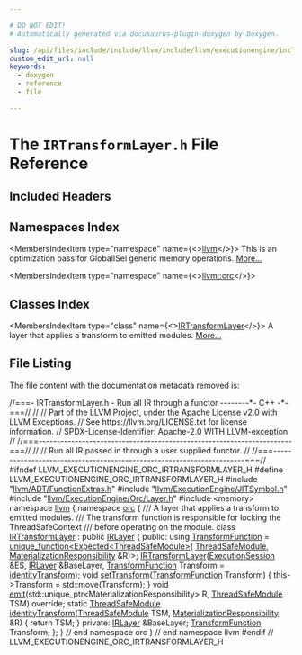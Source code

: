 ```yaml
---

# DO NOT EDIT!
# Automatically generated via docusaurus-plugin-doxygen by Doxygen.

slug: /api/files/include/include/llvm/include/llvm/executionengine/include/llvm/executionengine/orc/irtransformlayer-h
custom_edit_url: null
keywords:
  - doxygen
  - reference
  - file

---
```





# The `IRTransformLayer.h` File Reference

<DoxygenPage pluginConfig={pluginConfig}>



## Included Headers

<IncludesList>
<IncludesListItem
  filePath="llvm/ADT/FunctionExtras.h"
  permalink="/docs/api/files/include/include/llvm/include/llvm/adt/functionextras-h"
  isLocal="true" />
<IncludesListItem
  filePath="llvm/ExecutionEngine/JITSymbol.h"
  permalink="/docs/api/files/include/include/llvm/include/llvm/executionengine/jitsymbol-h"
  isLocal="true" />
<IncludesListItem
  filePath="llvm/ExecutionEngine/Orc/Layer.h"
  permalink="/docs/api/files/include/include/llvm/include/llvm/executionengine/include/llvm/executionengine/orc/layer-h"
  isLocal="true" />
<IncludesListItem
  filePath="memory"
  permalink=""
  isLocal="false" />
</IncludesList>

## Namespaces Index

<MembersIndex>

<MembersIndexItem
  type="namespace"
  name={<><a href="/docs/api/namespaces/llvm">llvm</a></>}>
This is an optimization pass for GlobalISel generic memory operations. <a href="/docs/api/namespaces/llvm/#details">More...</a>
</MembersIndexItem>

<MembersIndexItem
  type="namespace"
  name={<><a href="/docs/api/namespaces/llvm/orc">llvm::orc</a></>}>
</MembersIndexItem>

</MembersIndex>

## Classes Index

<MembersIndex>

<MembersIndexItem
  type="class"
  name={<><a href="/docs/api/classes/llvm/orc/irtransformlayer">IRTransformLayer</a></>}>
A layer that applies a transform to emitted modules. <a href="/docs/api/classes/llvm/orc/irtransformlayer/#details">More...</a>
</MembersIndexItem>

</MembersIndex>


## File Listing

The file content with the documentation metadata removed is:

<ProgramListing>

<Link id="l00001" /><CodeLine lineNumber="1"><Highlight kind="comment">//===- IRTransformLayer.h - Run all IR through a functor --------&#42;- C++ -&#42;-===//</Highlight><Highlight kind="normal"></Highlight></CodeLine>
<Link id="l00002" /><CodeLine lineNumber="2"><Highlight kind="normal"></Highlight><Highlight kind="comment">//</Highlight><Highlight kind="normal"></Highlight></CodeLine>
<Link id="l00003" /><CodeLine lineNumber="3"><Highlight kind="normal"></Highlight><Highlight kind="comment">// Part of the LLVM Project, under the Apache License v2.0 with LLVM Exceptions.</Highlight><Highlight kind="normal"></Highlight></CodeLine>
<Link id="l00004" /><CodeLine lineNumber="4"><Highlight kind="normal"></Highlight><Highlight kind="comment">// See https://llvm.org/LICENSE.txt for license information.</Highlight><Highlight kind="normal"></Highlight></CodeLine>
<Link id="l00005" /><CodeLine lineNumber="5"><Highlight kind="normal"></Highlight><Highlight kind="comment">// SPDX-License-Identifier: Apache-2.0 WITH LLVM-exception</Highlight><Highlight kind="normal"></Highlight></CodeLine>
<Link id="l00006" /><CodeLine lineNumber="6"><Highlight kind="normal"></Highlight><Highlight kind="comment">//</Highlight><Highlight kind="normal"></Highlight></CodeLine>
<Link id="l00007" /><CodeLine lineNumber="7"><Highlight kind="normal"></Highlight><Highlight kind="comment">//===----------------------------------------------------------------------===//</Highlight><Highlight kind="normal"></Highlight></CodeLine>
<Link id="l00008" /><CodeLine lineNumber="8"><Highlight kind="normal"></Highlight><Highlight kind="comment">//</Highlight><Highlight kind="normal"></Highlight></CodeLine>
<Link id="l00009" /><CodeLine lineNumber="9"><Highlight kind="normal"></Highlight><Highlight kind="comment">// Run all IR passed in through a user supplied functor.</Highlight><Highlight kind="normal"></Highlight></CodeLine>
<Link id="l00010" /><CodeLine lineNumber="10"><Highlight kind="normal"></Highlight><Highlight kind="comment">//</Highlight><Highlight kind="normal"></Highlight></CodeLine>
<Link id="l00011" /><CodeLine lineNumber="11"><Highlight kind="normal"></Highlight><Highlight kind="comment">//===----------------------------------------------------------------------===//</Highlight><Highlight kind="normal"></Highlight></CodeLine>
<Link id="l00012" /><CodeLine lineNumber="12"><Highlight kind="normal"></Highlight></CodeLine>
<Link id="l00013" /><CodeLine lineNumber="13"><Highlight kind="normal"></Highlight><Highlight kind="preprocessor">#ifndef LLVM&#95;EXECUTIONENGINE&#95;ORC&#95;IRTRANSFORMLAYER&#95;H</Highlight><Highlight kind="normal"></Highlight></CodeLine>
<Link id="l00014" /><CodeLine lineNumber="14"><Highlight kind="normal"></Highlight><Highlight kind="preprocessor">#define LLVM&#95;EXECUTIONENGINE&#95;ORC&#95;IRTRANSFORMLAYER&#95;H</Highlight><Highlight kind="normal"></Highlight></CodeLine>
<Link id="l00015" /><CodeLine lineNumber="15"><Highlight kind="normal"></Highlight></CodeLine>
<Link id="l00016" /><CodeLine lineNumber="16"><Highlight kind="normal"></Highlight><Highlight kind="preprocessor">#include &quot;<a href="/docs/api/files/include/include/llvm/include/llvm/adt/functionextras-h">llvm/ADT/FunctionExtras.h</a>&quot;</Highlight><Highlight kind="normal"></Highlight></CodeLine>
<Link id="l00017" /><CodeLine lineNumber="17"><Highlight kind="normal"></Highlight><Highlight kind="preprocessor">#include &quot;<a href="/docs/api/files/include/include/llvm/include/llvm/executionengine/jitsymbol-h">llvm/ExecutionEngine/JITSymbol.h</a>&quot;</Highlight><Highlight kind="normal"></Highlight></CodeLine>
<Link id="l00018" /><CodeLine lineNumber="18"><Highlight kind="normal"></Highlight><Highlight kind="preprocessor">#include &quot;<a href="/docs/api/files/include/include/llvm/include/llvm/executionengine/include/llvm/executionengine/orc/layer-h">llvm/ExecutionEngine/Orc/Layer.h</a>&quot;</Highlight><Highlight kind="normal"></Highlight></CodeLine>
<Link id="l00019" /><CodeLine lineNumber="19"><Highlight kind="normal"></Highlight><Highlight kind="preprocessor">#include &lt;memory&gt;</Highlight><Highlight kind="normal"></Highlight></CodeLine>
<Link id="l00020" /><CodeLine lineNumber="20"><Highlight kind="normal"></Highlight></CodeLine>
<Link id="l00021" /><CodeLine lineNumber="21"><Highlight kind="normal"></Highlight><Highlight kind="keyword">namespace </Highlight><Highlight kind="normal"><a href="/docs/api/namespaces/llvm">llvm</a> &#123;</Highlight></CodeLine>
<Link id="l00022" /><CodeLine lineNumber="22"><Highlight kind="normal"></Highlight><Highlight kind="keyword">namespace </Highlight><Highlight kind="normal"><a href="/docs/api/namespaces/llvm/orc">orc</a> &#123;</Highlight></CodeLine>
<Link id="l00023" /><CodeLine lineNumber="23"><Highlight kind="normal"></Highlight><Highlight kind="comment"></Highlight></CodeLine>
<Link id="l00024" /><CodeLine lineNumber="24"><Highlight kind="comment">/// A layer that applies a transform to emitted modules.</Highlight></CodeLine>
<Link id="l00025" /><CodeLine lineNumber="25"><Highlight kind="comment">/// The transform function is responsible for locking the ThreadSafeContext</Highlight></CodeLine>
<Link id="l00026" /><CodeLine lineNumber="26"><Highlight kind="comment">/// before operating on the module.</Highlight><Highlight kind="normal"></Highlight></CodeLine>
<Link id="l00027" /><CodeLine lineNumber="27" lineLink="/docs/api/classes/llvm/orc/irtransformlayer"><Highlight kind="normal"></Highlight><Highlight kind="keyword">class </Highlight><Highlight kind="normal"><a href="/docs/api/classes/llvm/orc/irtransformlayer/#ad8fed5aecfe2723e59e80ecf65cbab2b">IRTransformLayer</a> : </Highlight><Highlight kind="keyword">public</Highlight><Highlight kind="normal"> <a href="/docs/api/classes/llvm/orc/irlayer/#a1141609d9c7e4bdd205bc09698ff51b3">IRLayer</a> &#123;</Highlight></CodeLine>
<Link id="l00028" /><CodeLine lineNumber="28"><Highlight kind="normal"></Highlight><Highlight kind="keyword">public</Highlight><Highlight kind="normal">:</Highlight></CodeLine>
<Link id="l00029" /><CodeLine lineNumber="29" lineLink="/docs/api/classes/llvm/orc/irtransformlayer/#a6bc9029b4c962d8705f85055d83cb56f"><Highlight kind="normal">  </Highlight><Highlight kind="keyword">using </Highlight><Highlight kind="normal"><a href="/docs/api/classes/llvm/orc/irtransformlayer/#a6bc9029b4c962d8705f85055d83cb56f">TransformFunction</a> = <a href="/docs/api/classes/llvm/unique-function">unique&#95;function&lt;Expected&lt;ThreadSafeModule&gt;</a>(</Highlight></CodeLine>
<Link id="l00030" /><CodeLine lineNumber="30"><Highlight kind="normal">      <a href="/docs/api/classes/llvm/orc/threadsafemodule">ThreadSafeModule</a>, <a href="/docs/api/classes/llvm/orc/materializationresponsibility">MaterializationResponsibility</a> &amp;R)&gt;;</Highlight></CodeLine>
<Link id="l00031" /><CodeLine lineNumber="31"><Highlight kind="normal"></Highlight></CodeLine>
<Link id="l00032" /><CodeLine lineNumber="32"><Highlight kind="normal">  <a href="/docs/api/classes/llvm/orc/irtransformlayer/#ad8fed5aecfe2723e59e80ecf65cbab2b">IRTransformLayer</a>(<a href="/docs/api/classes/llvm/orc/executionsession">ExecutionSession</a> &amp;ES, <a href="/docs/api/classes/llvm/orc/irlayer/#a1141609d9c7e4bdd205bc09698ff51b3">IRLayer</a> &amp;BaseLayer,</Highlight></CodeLine>
<Link id="l00033" /><CodeLine lineNumber="33"><Highlight kind="normal">                   <a href="/docs/api/classes/llvm/orc/irtransformlayer/#a6bc9029b4c962d8705f85055d83cb56f">TransformFunction</a> Transform = <a href="/docs/api/classes/llvm/orc/irtransformlayer/#aeafac83f03016539dfcc90708cf52747">identityTransform</a>);</Highlight></CodeLine>
<Link id="l00034" /><CodeLine lineNumber="34"><Highlight kind="normal"></Highlight></CodeLine>
<Link id="l00035" /><CodeLine lineNumber="35" lineLink="/docs/api/classes/llvm/orc/irtransformlayer/#a4e213cd335afa376cb8ab5ef7c9b6358"><Highlight kind="normal">  </Highlight><Highlight kind="keywordtype">void</Highlight><Highlight kind="normal"> <a href="/docs/api/classes/llvm/orc/irtransformlayer/#a4e213cd335afa376cb8ab5ef7c9b6358">setTransform</a>(<a href="/docs/api/classes/llvm/orc/irtransformlayer/#a6bc9029b4c962d8705f85055d83cb56f">TransformFunction</a> Transform) &#123;</Highlight></CodeLine>
<Link id="l00036" /><CodeLine lineNumber="36"><Highlight kind="normal">    this-&gt;Transform = std::move(Transform);</Highlight></CodeLine>
<Link id="l00037" /><CodeLine lineNumber="37"><Highlight kind="normal">  &#125;</Highlight></CodeLine>
<Link id="l00038" /><CodeLine lineNumber="38"><Highlight kind="normal"></Highlight></CodeLine>
<Link id="l00039" /><CodeLine lineNumber="39"><Highlight kind="normal">  </Highlight><Highlight kind="keywordtype">void</Highlight><Highlight kind="normal"> <a href="/docs/api/classes/llvm/orc/irtransformlayer/#a6f4ae51591df573638504e97f54a5321">emit</a>(std::unique&#95;ptr&lt;MaterializationResponsibility&gt; R,</Highlight></CodeLine>
<Link id="l00040" /><CodeLine lineNumber="40"><Highlight kind="normal">            <a href="/docs/api/classes/llvm/orc/threadsafemodule">ThreadSafeModule</a> TSM) </Highlight><Highlight kind="keyword">override</Highlight><Highlight kind="normal">;</Highlight></CodeLine>
<Link id="l00041" /><CodeLine lineNumber="41"><Highlight kind="normal"></Highlight></CodeLine>
<Link id="l00042" /><CodeLine lineNumber="42" lineLink="/docs/api/classes/llvm/orc/irtransformlayer/#aeafac83f03016539dfcc90708cf52747"><Highlight kind="normal">  </Highlight><Highlight kind="keyword">static</Highlight><Highlight kind="normal"> <a href="/docs/api/classes/llvm/orc/threadsafemodule">ThreadSafeModule</a> <a href="/docs/api/classes/llvm/orc/irtransformlayer/#aeafac83f03016539dfcc90708cf52747">identityTransform</a>(<a href="/docs/api/classes/llvm/orc/threadsafemodule">ThreadSafeModule</a> TSM,</Highlight></CodeLine>
<Link id="l00043" /><CodeLine lineNumber="43"><Highlight kind="normal">                                            <a href="/docs/api/classes/llvm/orc/materializationresponsibility">MaterializationResponsibility</a> &amp;R) &#123;</Highlight></CodeLine>
<Link id="l00044" /><CodeLine lineNumber="44"><Highlight kind="normal">    </Highlight><Highlight kind="keywordflow">return</Highlight><Highlight kind="normal"> TSM;</Highlight></CodeLine>
<Link id="l00045" /><CodeLine lineNumber="45"><Highlight kind="normal">  &#125;</Highlight></CodeLine>
<Link id="l00046" /><CodeLine lineNumber="46"><Highlight kind="normal"></Highlight></CodeLine>
<Link id="l00047" /><CodeLine lineNumber="47"><Highlight kind="normal"></Highlight><Highlight kind="keyword">private</Highlight><Highlight kind="normal">:</Highlight></CodeLine>
<Link id="l00048" /><CodeLine lineNumber="48"><Highlight kind="normal">  <a href="/docs/api/classes/llvm/orc/irlayer">IRLayer</a> &amp;BaseLayer;</Highlight></CodeLine>
<Link id="l00049" /><CodeLine lineNumber="49"><Highlight kind="normal">  <a href="/docs/api/classes/llvm/orc/irtransformlayer/#a6bc9029b4c962d8705f85055d83cb56f">TransformFunction</a> Transform;</Highlight></CodeLine>
<Link id="l00050" /><CodeLine lineNumber="50"><Highlight kind="normal">&#125;;</Highlight></CodeLine>
<Link id="l00051" /><CodeLine lineNumber="51"><Highlight kind="normal"></Highlight></CodeLine>
<Link id="l00052" /><CodeLine lineNumber="52"><Highlight kind="normal">&#125; </Highlight><Highlight kind="comment">// end namespace orc</Highlight><Highlight kind="normal"></Highlight></CodeLine>
<Link id="l00053" /><CodeLine lineNumber="53"><Highlight kind="normal">&#125; </Highlight><Highlight kind="comment">// end namespace llvm</Highlight><Highlight kind="normal"></Highlight></CodeLine>
<Link id="l00054" /><CodeLine lineNumber="54"><Highlight kind="normal"></Highlight></CodeLine>
<Link id="l00055" /><CodeLine lineNumber="55"><Highlight kind="normal"></Highlight><Highlight kind="preprocessor">#endif </Highlight><Highlight kind="comment">// LLVM&#95;EXECUTIONENGINE&#95;ORC&#95;IRTRANSFORMLAYER&#95;H</Highlight><Highlight kind="normal"></Highlight></CodeLine>

</ProgramListing>

</DoxygenPage>
